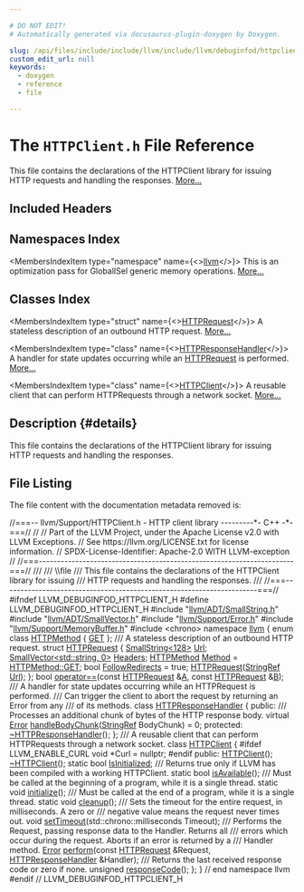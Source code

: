 ```yaml
---

# DO NOT EDIT!
# Automatically generated via docusaurus-plugin-doxygen by Doxygen.

slug: /api/files/include/include/llvm/include/llvm/debuginfod/httpclient-h
custom_edit_url: null
keywords:
  - doxygen
  - reference
  - file

---
```





# The `HTTPClient.h` File Reference

<DoxygenPage pluginConfig={pluginConfig}>

This file contains the declarations of the HTTPClient library for issuing HTTP requests and handling the responses. <a href="#details">More...</a>

## Included Headers

<IncludesList>
<IncludesListItem
  filePath="llvm/ADT/SmallString.h"
  permalink="/docs/api/files/include/include/llvm/include/llvm/adt/smallstring-h"
  isLocal="true" />
<IncludesListItem
  filePath="llvm/ADT/SmallVector.h"
  permalink="/docs/api/files/include/include/llvm/include/llvm/adt/smallvector-h"
  isLocal="true" />
<IncludesListItem
  filePath="llvm/Support/Error.h"
  permalink="/docs/api/files/include/include/llvm/include/llvm/support/error-h"
  isLocal="true" />
<IncludesListItem
  filePath="llvm/Support/MemoryBuffer.h"
  permalink="/docs/api/files/include/include/llvm/include/llvm/support/memorybuffer-h"
  isLocal="true" />
<IncludesListItem
  filePath="chrono"
  permalink=""
  isLocal="false" />
</IncludesList>

## Namespaces Index

<MembersIndex>

<MembersIndexItem
  type="namespace"
  name={<><a href="/docs/api/namespaces/llvm">llvm</a></>}>
This is an optimization pass for GlobalISel generic memory operations. <a href="/docs/api/namespaces/llvm/#details">More...</a>
</MembersIndexItem>

</MembersIndex>

## Classes Index

<MembersIndex>

<MembersIndexItem
  type="struct"
  name={<><a href="/docs/api/structs/llvm/httprequest">HTTPRequest</a></>}>
A stateless description of an outbound HTTP request. <a href="/docs/api/structs/llvm/httprequest/#details">More...</a>
</MembersIndexItem>

<MembersIndexItem
  type="class"
  name={<><a href="/docs/api/classes/llvm/httpresponsehandler">HTTPResponseHandler</a></>}>
A handler for state updates occurring while an <a href="/docs/api/structs/llvm/httprequest">HTTPRequest</a> is performed. <a href="/docs/api/classes/llvm/httpresponsehandler/#details">More...</a>
</MembersIndexItem>

<MembersIndexItem
  type="class"
  name={<><a href="/docs/api/classes/llvm/httpclient">HTTPClient</a></>}>
A reusable client that can perform HTTPRequests through a network socket. <a href="/docs/api/classes/llvm/httpclient/#details">More...</a>
</MembersIndexItem>

</MembersIndex>

## Description {#details}

This file contains the declarations of the HTTPClient library for issuing HTTP requests and handling the responses.

## File Listing

The file content with the documentation metadata removed is:

<ProgramListing>

<Link id="l00001" /><CodeLine lineNumber="1"><Highlight kind="comment">//===-- llvm/Support/HTTPClient.h - HTTP client library ---------&#42;- C++ -&#42;-===//</Highlight><Highlight kind="normal"></Highlight></CodeLine>
<Link id="l00002" /><CodeLine lineNumber="2"><Highlight kind="normal"></Highlight><Highlight kind="comment">//</Highlight><Highlight kind="normal"></Highlight></CodeLine>
<Link id="l00003" /><CodeLine lineNumber="3"><Highlight kind="normal"></Highlight><Highlight kind="comment">// Part of the LLVM Project, under the Apache License v2.0 with LLVM Exceptions.</Highlight><Highlight kind="normal"></Highlight></CodeLine>
<Link id="l00004" /><CodeLine lineNumber="4"><Highlight kind="normal"></Highlight><Highlight kind="comment">// See https://llvm.org/LICENSE.txt for license information.</Highlight><Highlight kind="normal"></Highlight></CodeLine>
<Link id="l00005" /><CodeLine lineNumber="5"><Highlight kind="normal"></Highlight><Highlight kind="comment">// SPDX-License-Identifier: Apache-2.0 WITH LLVM-exception</Highlight><Highlight kind="normal"></Highlight></CodeLine>
<Link id="l00006" /><CodeLine lineNumber="6"><Highlight kind="normal"></Highlight><Highlight kind="comment">//</Highlight><Highlight kind="normal"></Highlight></CodeLine>
<Link id="l00007" /><CodeLine lineNumber="7"><Highlight kind="normal"></Highlight><Highlight kind="comment">//===----------------------------------------------------------------------===//</Highlight><Highlight kind="comment"></Highlight></CodeLine>
<Link id="l00008" /><CodeLine lineNumber="8"><Highlight kind="comment">///</Highlight></CodeLine>
<Link id="l00009" /><CodeLine lineNumber="9"><Highlight kind="comment">/// \\file</Highlight></CodeLine>
<Link id="l00010" /><CodeLine lineNumber="10"><Highlight kind="comment">/// This file contains the declarations of the HTTPClient library for issuing</Highlight></CodeLine>
<Link id="l00011" /><CodeLine lineNumber="11"><Highlight kind="comment">/// HTTP requests and handling the responses.</Highlight></CodeLine>
<Link id="l00012" /><CodeLine lineNumber="12"><Highlight kind="comment">///</Highlight><Highlight kind="normal"></Highlight></CodeLine>
<Link id="l00013" /><CodeLine lineNumber="13"><Highlight kind="normal"></Highlight><Highlight kind="comment">//===----------------------------------------------------------------------===//</Highlight><Highlight kind="normal"></Highlight></CodeLine>
<Link id="l00014" /><CodeLine lineNumber="14"><Highlight kind="normal"></Highlight></CodeLine>
<Link id="l00015" /><CodeLine lineNumber="15"><Highlight kind="normal"></Highlight><Highlight kind="preprocessor">#ifndef LLVM&#95;DEBUGINFOD&#95;HTTPCLIENT&#95;H</Highlight><Highlight kind="normal"></Highlight></CodeLine>
<Link id="l00016" /><CodeLine lineNumber="16"><Highlight kind="normal"></Highlight><Highlight kind="preprocessor">#define LLVM&#95;DEBUGINFOD&#95;HTTPCLIENT&#95;H</Highlight><Highlight kind="normal"></Highlight></CodeLine>
<Link id="l00017" /><CodeLine lineNumber="17"><Highlight kind="normal"></Highlight></CodeLine>
<Link id="l00018" /><CodeLine lineNumber="18"><Highlight kind="normal"></Highlight><Highlight kind="preprocessor">#include &quot;<a href="/docs/api/files/include/include/llvm/include/llvm/adt/smallstring-h">llvm/ADT/SmallString.h</a>&quot;</Highlight><Highlight kind="normal"></Highlight></CodeLine>
<Link id="l00019" /><CodeLine lineNumber="19"><Highlight kind="normal"></Highlight><Highlight kind="preprocessor">#include &quot;<a href="/docs/api/files/include/include/llvm/include/llvm/adt/smallvector-h">llvm/ADT/SmallVector.h</a>&quot;</Highlight><Highlight kind="normal"></Highlight></CodeLine>
<Link id="l00020" /><CodeLine lineNumber="20"><Highlight kind="normal"></Highlight><Highlight kind="preprocessor">#include &quot;<a href="/docs/api/files/include/include/llvm/include/llvm/support/error-h">llvm/Support/Error.h</a>&quot;</Highlight><Highlight kind="normal"></Highlight></CodeLine>
<Link id="l00021" /><CodeLine lineNumber="21"><Highlight kind="normal"></Highlight><Highlight kind="preprocessor">#include &quot;<a href="/docs/api/files/include/include/llvm/include/llvm/support/memorybuffer-h">llvm/Support/MemoryBuffer.h</a>&quot;</Highlight><Highlight kind="normal"></Highlight></CodeLine>
<Link id="l00022" /><CodeLine lineNumber="22"><Highlight kind="normal"></Highlight></CodeLine>
<Link id="l00023" /><CodeLine lineNumber="23"><Highlight kind="normal"></Highlight><Highlight kind="preprocessor">#include &lt;chrono&gt;</Highlight><Highlight kind="normal"></Highlight></CodeLine>
<Link id="l00024" /><CodeLine lineNumber="24"><Highlight kind="normal"></Highlight></CodeLine>
<Link id="l00025" /><CodeLine lineNumber="25"><Highlight kind="normal"></Highlight><Highlight kind="keyword">namespace </Highlight><Highlight kind="normal"><a href="/docs/api/namespaces/llvm">llvm</a> &#123;</Highlight></CodeLine>
<Link id="l00026" /><CodeLine lineNumber="26"><Highlight kind="normal"></Highlight></CodeLine>
<Link id="l00027" /><CodeLine lineNumber="27" lineLink="/docs/api/namespaces/llvm/#a8401f0b4166462fa6472761fe92b902ba7528035a93ee69cedb1dbddb2f0bfcc8"><Highlight kind="normal"></Highlight><Highlight kind="keyword">enum class</Highlight><Highlight kind="normal"> <a href="/docs/api/namespaces/llvm/#a8401f0b4166462fa6472761fe92b902b">HTTPMethod</a> &#123; <a href="/docs/api/namespaces/llvm/#a8401f0b4166462fa6472761fe92b902ba7528035a93ee69cedb1dbddb2f0bfcc8">GET</a> &#125;;</Highlight></CodeLine>
<Link id="l00028" /><CodeLine lineNumber="28"><Highlight kind="normal"></Highlight><Highlight kind="comment"></Highlight></CodeLine>
<Link id="l00029" /><CodeLine lineNumber="29"><Highlight kind="comment">/// A stateless description of an outbound HTTP request.</Highlight><Highlight kind="normal"></Highlight></CodeLine>
<Link id="l00030" /><CodeLine lineNumber="30" lineLink="/docs/api/structs/llvm/httprequest"><Highlight kind="normal"></Highlight><Highlight kind="keyword">struct </Highlight><Highlight kind="normal"><a href="/docs/api/structs/llvm/httprequest/#a2f2404213fe717dff1dd0cb1124ac10e">HTTPRequest</a> &#123;</Highlight></CodeLine>
<Link id="l00031" /><CodeLine lineNumber="31" lineLink="/docs/api/structs/llvm/httprequest/#acb3a72948558662a1de29e4032c8cb49"><Highlight kind="normal">  <a href="/docs/api/classes/llvm/smallstring">SmallString&lt;128&gt;</a> <a href="/docs/api/structs/llvm/httprequest/#acb3a72948558662a1de29e4032c8cb49">Url</a>;</Highlight></CodeLine>
<Link id="l00032" /><CodeLine lineNumber="32" lineLink="/docs/api/structs/llvm/httprequest/#a219f3fd35262ccd44947a5c831bfd2c9"><Highlight kind="normal">  <a href="/docs/api/classes/llvm/smallvector">SmallVector&lt;std::string, 0&gt;</a> <a href="/docs/api/structs/llvm/httprequest/#a219f3fd35262ccd44947a5c831bfd2c9">Headers</a>;</Highlight></CodeLine>
<Link id="l00033" /><CodeLine lineNumber="33" lineLink="/docs/api/structs/llvm/httprequest/#acb3dca1e2c7a0e6ff8792692f4b894dc"><Highlight kind="normal">  <a href="/docs/api/namespaces/llvm/#a8401f0b4166462fa6472761fe92b902b">HTTPMethod</a> <a href="/docs/api/structs/llvm/httprequest/#acb3dca1e2c7a0e6ff8792692f4b894dc">Method</a> = <a href="/docs/api/namespaces/llvm/#a8401f0b4166462fa6472761fe92b902ba7528035a93ee69cedb1dbddb2f0bfcc8">HTTPMethod::GET</a>;</Highlight></CodeLine>
<Link id="l00034" /><CodeLine lineNumber="34" lineLink="/docs/api/structs/llvm/httprequest/#aeba72b0e066c060613fc6863cf3f2994"><Highlight kind="normal">  </Highlight><Highlight kind="keywordtype">bool</Highlight><Highlight kind="normal"> <a href="/docs/api/structs/llvm/httprequest/#aeba72b0e066c060613fc6863cf3f2994">FollowRedirects</a> = </Highlight><Highlight kind="keyword">true</Highlight><Highlight kind="normal">;</Highlight></CodeLine>
<Link id="l00035" /><CodeLine lineNumber="35"><Highlight kind="normal">  <a href="/docs/api/structs/llvm/httprequest/#a2f2404213fe717dff1dd0cb1124ac10e">HTTPRequest</a>(<a href="/docs/api/classes/llvm/stringref">StringRef</a> <a href="/docs/api/structs/llvm/httprequest/#acb3a72948558662a1de29e4032c8cb49">Url</a>);</Highlight></CodeLine>
<Link id="l00036" /><CodeLine lineNumber="36"><Highlight kind="normal">&#125;;</Highlight></CodeLine>
<Link id="l00037" /><CodeLine lineNumber="37"><Highlight kind="normal"></Highlight></CodeLine>
<Link id="l00038" /><CodeLine lineNumber="38" lineLink="/docs/api/namespaces/llvm/#a8fade3edaba8518516a19d3163c84c0b"><Highlight kind="normal"></Highlight><Highlight kind="keywordtype">bool</Highlight><Highlight kind="normal"> <a href="/docs/api/namespaces/llvm/#a4d812a2dd18aa186c164447e20e348e7">operator==</a>(</Highlight><Highlight kind="keyword">const</Highlight><Highlight kind="normal"> <a href="/docs/api/structs/llvm/httprequest">HTTPRequest</a> &amp;<a href="/docs/api/files/lib/lib/ir/builtingcs-cpp/#a2e38c85003a042421cde1647632d0b72">A</a>, </Highlight><Highlight kind="keyword">const</Highlight><Highlight kind="normal"> <a href="/docs/api/structs/llvm/httprequest">HTTPRequest</a> &amp;<a href="/docs/api/files/lib/lib/ir/builtingcs-cpp/#ae76959fe811ba090de4cba69ac00f1da">B</a>);</Highlight></CodeLine>
<Link id="l00039" /><CodeLine lineNumber="39"><Highlight kind="normal"></Highlight><Highlight kind="comment"></Highlight></CodeLine>
<Link id="l00040" /><CodeLine lineNumber="40"><Highlight kind="comment">/// A handler for state updates occurring while an HTTPRequest is performed.</Highlight></CodeLine>
<Link id="l00041" /><CodeLine lineNumber="41"><Highlight kind="comment">/// Can trigger the client to abort the request by returning an Error from any</Highlight></CodeLine>
<Link id="l00042" /><CodeLine lineNumber="42"><Highlight kind="comment">/// of its methods.</Highlight><Highlight kind="normal"></Highlight></CodeLine>
<Link id="l00043" /><CodeLine lineNumber="43" lineLink="/docs/api/classes/llvm/httpresponsehandler"><Highlight kind="normal"></Highlight><Highlight kind="keyword">class </Highlight><Highlight kind="normal"><a href="/docs/api/classes/llvm/httpresponsehandler">HTTPResponseHandler</a> &#123;</Highlight></CodeLine>
<Link id="l00044" /><CodeLine lineNumber="44"><Highlight kind="normal"></Highlight><Highlight kind="keyword">public</Highlight><Highlight kind="normal">:</Highlight><Highlight kind="comment"></Highlight></CodeLine>
<Link id="l00045" /><CodeLine lineNumber="45"><Highlight kind="comment">  /// Processes an additional chunk of bytes of the HTTP response body.</Highlight><Highlight kind="normal"></Highlight></CodeLine>
<Link id="l00046" /><CodeLine lineNumber="46" lineLink="/docs/api/classes/llvm/httpresponsehandler/#ab2b8b3a5eb6a88997f6343cb30d02831"><Highlight kind="normal">  </Highlight><Highlight kind="keyword">virtual</Highlight><Highlight kind="normal"> <a href="/docs/api/classes/llvm/error">Error</a> <a href="/docs/api/classes/llvm/httpresponsehandler/#ab2b8b3a5eb6a88997f6343cb30d02831">handleBodyChunk</a>(<a href="/docs/api/classes/llvm/stringref">StringRef</a> BodyChunk) = 0;</Highlight></CodeLine>
<Link id="l00047" /><CodeLine lineNumber="47"><Highlight kind="normal"></Highlight></CodeLine>
<Link id="l00048" /><CodeLine lineNumber="48"><Highlight kind="normal"></Highlight><Highlight kind="keyword">protected</Highlight><Highlight kind="normal">:</Highlight></CodeLine>
<Link id="l00049" /><CodeLine lineNumber="49" lineLink="/docs/api/classes/llvm/httpresponsehandler/#a3d73b9eee850a0fd4d8c932cea6aaa9f"><Highlight kind="normal">  <a href="/docs/api/classes/llvm/httpresponsehandler/#a3d73b9eee850a0fd4d8c932cea6aaa9f">~HTTPResponseHandler</a>();</Highlight></CodeLine>
<Link id="l00050" /><CodeLine lineNumber="50"><Highlight kind="normal">&#125;;</Highlight></CodeLine>
<Link id="l00051" /><CodeLine lineNumber="51"><Highlight kind="normal"></Highlight><Highlight kind="comment"></Highlight></CodeLine>
<Link id="l00052" /><CodeLine lineNumber="52"><Highlight kind="comment">/// A reusable client that can perform HTTPRequests through a network socket.</Highlight><Highlight kind="normal"></Highlight></CodeLine>
<Link id="l00053" /><CodeLine lineNumber="53" lineLink="/docs/api/classes/llvm/httpclient"><Highlight kind="normal"></Highlight><Highlight kind="keyword">class </Highlight><Highlight kind="normal"><a href="/docs/api/classes/llvm/httpclient/#a23a15a8f27ac926a86c2ef7bc7bfebcb">HTTPClient</a> &#123;</Highlight></CodeLine>
<Link id="l00054" /><CodeLine lineNumber="54"><Highlight kind="normal"></Highlight><Highlight kind="preprocessor">#ifdef LLVM&#95;ENABLE&#95;CURL</Highlight><Highlight kind="normal"></Highlight></CodeLine>
<Link id="l00055" /><CodeLine lineNumber="55"><Highlight kind="normal">  </Highlight><Highlight kind="keywordtype">void</Highlight><Highlight kind="normal"> &#42;Curl = </Highlight><Highlight kind="keyword">nullptr</Highlight><Highlight kind="normal">;</Highlight></CodeLine>
<Link id="l00056" /><CodeLine lineNumber="56"><Highlight kind="normal"></Highlight><Highlight kind="preprocessor">#endif</Highlight><Highlight kind="normal"></Highlight></CodeLine>
<Link id="l00057" /><CodeLine lineNumber="57"><Highlight kind="normal"></Highlight></CodeLine>
<Link id="l00058" /><CodeLine lineNumber="58"><Highlight kind="normal"></Highlight><Highlight kind="keyword">public</Highlight><Highlight kind="normal">:</Highlight></CodeLine>
<Link id="l00059" /><CodeLine lineNumber="59" lineLink="/docs/api/classes/llvm/httpclient/#a23a15a8f27ac926a86c2ef7bc7bfebcb"><Highlight kind="normal">  <a href="/docs/api/classes/llvm/httpclient/#a23a15a8f27ac926a86c2ef7bc7bfebcb">HTTPClient</a>();</Highlight></CodeLine>
<Link id="l00060" /><CodeLine lineNumber="60" lineLink="/docs/api/classes/llvm/httpclient/#a97467b9bd9469200fb5266ae3622acc2"><Highlight kind="normal">  <a href="/docs/api/classes/llvm/httpclient/#a97467b9bd9469200fb5266ae3622acc2">~HTTPClient</a>();</Highlight></CodeLine>
<Link id="l00061" /><CodeLine lineNumber="61"><Highlight kind="normal"></Highlight></CodeLine>
<Link id="l00062" /><CodeLine lineNumber="62" lineLink="/docs/api/classes/llvm/httpclient/#a0ed9872a019597bc9572d382a26b24ec"><Highlight kind="normal">  </Highlight><Highlight kind="keyword">static</Highlight><Highlight kind="normal"> </Highlight><Highlight kind="keywordtype">bool</Highlight><Highlight kind="normal"> <a href="/docs/api/classes/llvm/httpclient/#a0ed9872a019597bc9572d382a26b24ec">IsInitialized</a>;</Highlight></CodeLine>
<Link id="l00063" /><CodeLine lineNumber="63"><Highlight kind="normal"></Highlight><Highlight kind="comment"></Highlight></CodeLine>
<Link id="l00064" /><CodeLine lineNumber="64"><Highlight kind="comment">  /// Returns true only if LLVM has been compiled with a working HTTPClient.</Highlight><Highlight kind="normal"></Highlight></CodeLine>
<Link id="l00065" /><CodeLine lineNumber="65"><Highlight kind="normal">  </Highlight><Highlight kind="keyword">static</Highlight><Highlight kind="normal"> </Highlight><Highlight kind="keywordtype">bool</Highlight><Highlight kind="normal"> <a href="/docs/api/classes/llvm/httpclient/#a0303f2e7844f319270e783e3ecc59274">isAvailable</a>();</Highlight></CodeLine>
<Link id="l00066" /><CodeLine lineNumber="66"><Highlight kind="normal"></Highlight><Highlight kind="comment"></Highlight></CodeLine>
<Link id="l00067" /><CodeLine lineNumber="67"><Highlight kind="comment">  /// Must be called at the beginning of a program, while it is a single thread.</Highlight><Highlight kind="normal"></Highlight></CodeLine>
<Link id="l00068" /><CodeLine lineNumber="68"><Highlight kind="normal">  </Highlight><Highlight kind="keyword">static</Highlight><Highlight kind="normal"> </Highlight><Highlight kind="keywordtype">void</Highlight><Highlight kind="normal"> <a href="/docs/api/classes/llvm/httpclient/#a5901772ab222be136d7dabcd349a89a9">initialize</a>();</Highlight></CodeLine>
<Link id="l00069" /><CodeLine lineNumber="69"><Highlight kind="normal"></Highlight><Highlight kind="comment"></Highlight></CodeLine>
<Link id="l00070" /><CodeLine lineNumber="70"><Highlight kind="comment">  /// Must be called at the end of a program, while it is a single thread.</Highlight><Highlight kind="normal"></Highlight></CodeLine>
<Link id="l00071" /><CodeLine lineNumber="71"><Highlight kind="normal">  </Highlight><Highlight kind="keyword">static</Highlight><Highlight kind="normal"> </Highlight><Highlight kind="keywordtype">void</Highlight><Highlight kind="normal"> <a href="/docs/api/classes/llvm/httpclient/#ae76bcc6bd253ea113bc9dbe1ae3f029d">cleanup</a>();</Highlight></CodeLine>
<Link id="l00072" /><CodeLine lineNumber="72"><Highlight kind="normal"></Highlight><Highlight kind="comment"></Highlight></CodeLine>
<Link id="l00073" /><CodeLine lineNumber="73"><Highlight kind="comment">  /// Sets the timeout for the entire request, in milliseconds. A zero or</Highlight></CodeLine>
<Link id="l00074" /><CodeLine lineNumber="74"><Highlight kind="comment">  /// negative value means the request never times out.</Highlight><Highlight kind="normal"></Highlight></CodeLine>
<Link id="l00075" /><CodeLine lineNumber="75"><Highlight kind="normal">  </Highlight><Highlight kind="keywordtype">void</Highlight><Highlight kind="normal"> <a href="/docs/api/classes/llvm/httpclient/#ad8f7a940d825d8d2e2bca0aff20d771f">setTimeout</a>(std::chrono::milliseconds Timeout);</Highlight></CodeLine>
<Link id="l00076" /><CodeLine lineNumber="76"><Highlight kind="normal"></Highlight><Highlight kind="comment"></Highlight></CodeLine>
<Link id="l00077" /><CodeLine lineNumber="77"><Highlight kind="comment">  /// Performs the Request, passing response data to the Handler. Returns all</Highlight></CodeLine>
<Link id="l00078" /><CodeLine lineNumber="78"><Highlight kind="comment">  /// errors which occur during the request. Aborts if an error is returned by a</Highlight></CodeLine>
<Link id="l00079" /><CodeLine lineNumber="79"><Highlight kind="comment">  /// Handler method.</Highlight><Highlight kind="normal"></Highlight></CodeLine>
<Link id="l00080" /><CodeLine lineNumber="80"><Highlight kind="normal">  <a href="/docs/api/classes/llvm/error">Error</a> <a href="/docs/api/classes/llvm/httpclient/#a99e83d694bc912421b6c95985adf01d9">perform</a>(</Highlight><Highlight kind="keyword">const</Highlight><Highlight kind="normal"> <a href="/docs/api/structs/llvm/httprequest">HTTPRequest</a> &amp;Request, <a href="/docs/api/classes/llvm/httpresponsehandler">HTTPResponseHandler</a> &amp;Handler);</Highlight></CodeLine>
<Link id="l00081" /><CodeLine lineNumber="81"><Highlight kind="normal"></Highlight><Highlight kind="comment"></Highlight></CodeLine>
<Link id="l00082" /><CodeLine lineNumber="82"><Highlight kind="comment">  /// Returns the last received response code or zero if none.</Highlight><Highlight kind="normal"></Highlight></CodeLine>
<Link id="l00083" /><CodeLine lineNumber="83"><Highlight kind="normal">  </Highlight><Highlight kind="keywordtype">unsigned</Highlight><Highlight kind="normal"> <a href="/docs/api/classes/llvm/httpclient/#a49d0ac3cb0735adf78a0d1d0b2252eb4">responseCode</a>();</Highlight></CodeLine>
<Link id="l00084" /><CodeLine lineNumber="84"><Highlight kind="normal">&#125;;</Highlight></CodeLine>
<Link id="l00085" /><CodeLine lineNumber="85"><Highlight kind="normal"></Highlight></CodeLine>
<Link id="l00086" /><CodeLine lineNumber="86"><Highlight kind="normal">&#125; </Highlight><Highlight kind="comment">// end namespace llvm</Highlight><Highlight kind="normal"></Highlight></CodeLine>
<Link id="l00087" /><CodeLine lineNumber="87"><Highlight kind="normal"></Highlight></CodeLine>
<Link id="l00088" /><CodeLine lineNumber="88"><Highlight kind="normal"></Highlight><Highlight kind="preprocessor">#endif </Highlight><Highlight kind="comment">// LLVM&#95;DEBUGINFOD&#95;HTTPCLIENT&#95;H</Highlight><Highlight kind="normal"></Highlight></CodeLine>

</ProgramListing>

</DoxygenPage>
